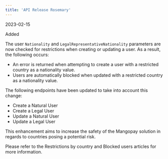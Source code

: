 ```yaml
---
title: 'API Release Rosemary'  
---
```

<span class="date">2023-02-15</span>  
  
  
<div class="pill pill-green">Added</div>  
  

The user `Nationality` and `LegalRepresentativeNationality` parameters are now checked for restrictions when creating or updating a user. As a result, the following occurs:  
- An error is returned when attempting to create a user with a restricted country as a nationality value.  
- Users are automatically blocked when updated with a restricted country as a nationality value.  

The following endpoints have been updated to take into account this change:  
- Create a Natural User  
- Create a Legal User  
- Update a Natural User  
- Update a Legal User  

This enhancement aims to increase the safety of the Mangopay solution in regards to countries posing a potential risk.  

Please refer to the Restrictions by country and Blocked users articles for more information.
